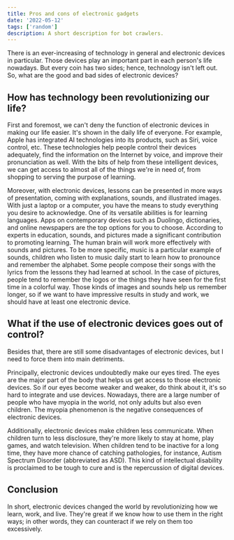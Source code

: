 ```yaml
---
title: Pros and cons of electronic gadgets
date: '2022-05-12'
tags: ['random']
description: A short description for bot crawlers.
---
```


There is an ever-increasing of technology in general and electronic devices in particular. Those devices play an important part in each person's life nowadays. But every coin has two sides; hence, technology isn't left out. So, what are the good and bad sides of electronic devices?

## How has technology been revolutionizing our life?

First and foremost, we can't deny the function of electronic devices in making our life easier. It's shown in the daily life of everyone. For example, Apple has integrated AI technologies into its products, such as Siri, voice control, etc. These technologies help people control their devices adequately, find the information on the Internet by voice, and improve their pronunciation as well. With the bits of help from these intelligent devices, we can get access to almost all of the things we're in need of, from shopping to serving the purpose of learning.

Moreover, with electronic devices, lessons can be presented in more ways of presentation, coming with explanations, sounds, and illustrated images. With just a laptop or a computer, you have the means to study everything you desire to acknowledge. One of its versatile abilities is for learning languages. Apps on contemporary devices such as Duolingo, dictionaries, and online newspapers are the top options for you to choose. According to experts in education, sounds, and pictures made a significant contribution to promoting learning. The human brain will work more effectively with sounds and pictures. To be more specific, music is a particular example of sounds, children who listen to music daily start to learn how to pronounce and remember the alphabet. Some people compose their songs with the lyrics from the lessons they had learned at school. In the case of pictures, people tend to remember the logos or the things they have seen for the first time in a colorful way. Those kinds of images and sounds help us remember longer, so if we want to have impressive results in study and work, we should have at least one electronic device.

## What if the use of electronic devices goes out of control?

Besides that, there are still some disadvantages of electronic devices, but I need to force them into main detriments.

Principally, electronic devices undoubtedly make our eyes tired. The eyes are the major part of the body that helps us get access to those electronic devices. So if our eyes become weaker and weaker, do think about it, it's so hard to integrate and use devices. Nowadays, there are a large number of people who have myopia in the world, not only adults but also even children. The myopia phenomenon is the negative consequences of electronic devices.

Additionally, electronic devices make children less communicate. When children turn to less disclosure, they're more likely to stay at home, play games, and watch television. When children tend to be inactive for a long time, they have more chance of catching pathologies, for instance, Autism Spectrum Disorder (abbreviated as ASD). This kind of intellectual disability is proclaimed to be tough to cure and is the repercussion of digital devices.

## Conclusion

In short, electronic devices changed the world by revolutionizing how we learn, work, and live. They're great if we know how to use them in the right ways; in other words, they can counteract if we rely on them too excessively.
